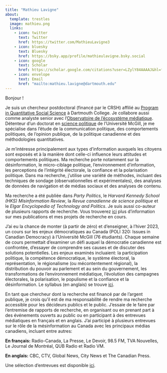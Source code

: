 ```yaml
---
title: "Mathieu Lavigne"
about:
  template: trestles
  image: mathieu.png
  links:
    - icon: twitter
      text: Twitter
      href: https://twitter.com/MathieuLavigne3
    - icon: bluesky
      text: Bluesky
      href: https://bsky.app/profile/mathieulavigne.bsky.social
    - icon: google
      text: Scholar
      href: https://scholar.google.com/citations?user=LZylY84AAAAJ&hl=fr&oi=ao
    - icon: envelope
      text: Email
      href: "mailto:mathieu.lavigne@dartmouth.edu"
---
```


<section class="about">

Bonjour !

Je suis un chercheur postdoctoral (financé par le CRSH) affilié au [Program in Quantitative Social Science](https://qss.dartmouth.edu/) à Dartmouth College. Je collabore aussi comme analyste senior avec l'[Observatoire de l'écosystème médiatique](https://meo.ca/). Détenteur d'un doctorat en [science politique](https://www.mcgill.ca/politicalscience/){target="_blank"} de l'Université McGill, je me spécialise dans l'étude de la communication politique, des comportements politiques, de l'opinion publique, de la politique canadienne et des méthodologies quantitatives. 

Je m'intéresse principalement aux types d'information auxquels les citoyens sont exposés et à la manière dont celle-ci influence leurs attitudes et comportements politiques. Ma recherche porte notamment sur la désinformation, le micro-ciblage politique, l'environnement d'information, les perceptions de l'intégrité électorale, la confiance et la polarisation politique. Dans ma recherche, j'utilise une variété de méthodes, incluant des techniques de sondage (observationnelles et expérimentales), des analyses de données de navigation et de médias sociaux et des analyses de contenu. 

Ma recherche a été publiée dans *Party Politics*, le *Harvard Kennedy School (HKS) Misinformation Review*, la *Revue canadienne de science politique* et le *Elgar Encyclopedia of Technology and Politics*. Je suis aussi co-auteur de plusieurs rapports de recherche. Vous trouverez [ici](../Research/index.qmd){target="_blank"} plus d'information sur mes publications et mes projets de recherche en cours.

J'ai eu la chance de monter (à partir de zéro) et d'enseigner, à l'hiver 2023, un cours sur les enjeux démocratiques au Canada (POLI 320: Issues in Canadian Democracy) à l'Université McGill (76 étudiants). Chaque semaine de cours permettait d'examiner un défi auquel la démocratie canadienne est confrontée, d'essayer de comprendre ses causes et de discuter des solutions potentielles. Les enjeux examinés incluaient: la participation politique, la compétence démocratique, le système électoral, la représentation, le régionalisme (ou mécontentement régional), la distribution du pouvoir au parlement et au sein du gouvernement, les transformations de l'environnement médiatique, l'évolution des campagnes électorales, la polarisation, le populisme et la confiance et la désinformation. Le syllabus (en anglais) se trouve [ici](../Teaching/POLI320_W23.pdf){target="_blank"}.

En tant que chercheur dont la recherche est financé par de l'argent publique, je crois qu'il est de ma responsabilité de rendre ma recherche accessible pour les décideurs publics et le public. J'essaie de le faire par l'entremise de rapports de recherche, en organisant ou en prenant part à des événements ouverts au public ou en participant à des entrevues médiatiques en français et en anglais. J'ai participé à plusieurs entrevues sur le rôle de la mésinformation au Canada avec les principaux médias canadiens, incluant entre autres: 

**En français:** Radio-Canada, La Presse, Le Devoir, 98.5 FM, TVA Nouvelles, Le Journal de Montréal, QUB Radio et Radio VM.

**En anglais:** CBC, CTV, Global News, City News et The Canadian Press. 

Une sélection d'entrevues est disponible [ici](../Media/index.qmd){target="_blank"}.

</section>